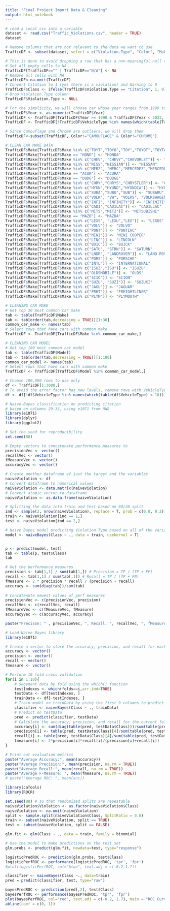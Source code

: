---
title: "Final Project Import Data & Cleaning"
output: html_notebook
---
  
```{r}
# read a local csv into a variable
dataset <- read.csv("Traffic_Violations.csv", header = TRUE)
dataset
```

```{r}
# Remove columns that are not relevant to the data we want to use
TrafficDF <- subset(dataset, select = c("Violation.Type", "Color", "Make", "Model", "VehicleType", "Year"))

# This is done to avoid dropping a row that has a non-meaningful null value
# Set all empty cells to NA
TrafficDF[TrafficDF=="" | TrafficDF=="N/A"] <- NA
# Remove all cells with NA
TrafficDF<-na.omit(TrafficDF)
# Convert Citation to 1 (yes there is a violation) and Warning to 0
TrafficDF$Class <- ifelse(TrafficDF$Violation.Type == "Citation", 1, 0)
# Drop Violation.Type column
TrafficDF$Violation.Type <- NULL
```

```{r}
# For the simplicity, we will choose car whose year ranges from 1990 to 2021
TrafficDF$Year <- as.numeric(TrafficDF$Year)
TrafficDF <- TrafficDF[TrafficDF$Year >= 1990 & TrafficDF$Year < 2022, ]
TrafficDF <- TrafficDF[!TrafficDF$VehicleType %in% names(which(table(TrafficDF$VehicleType) < 10)), ]

# Since Camouflage and Chrome are outliers, we will drop them
TrafficDF<-subset(TrafficDF, Color!="CAMOUFLAGE" & Color!="CHROME")
```


```{r}
# CLEAN CAR MAKE DATA
TrafficDF$Make[TrafficDF$Make %in% c("TOYT","TOYO","TOY","TOYOT","TOYTA")] <- "TOYOTA"
TrafficDF$Make[TrafficDF$Make == "HOND"] <- "HONDA"
TrafficDF$Make[TrafficDF$Make %in% c("CHEV", "CHEVY","CHEVORLET")] <- "CHEVROLET"
TrafficDF$Make[TrafficDF$Make %in% c("NISS","NISSIAN")] <- "NISSAN"
TrafficDF$Make[TrafficDF$Make %in% c("MERZ", "MERC","MERCEDEZ","MERCEDES BENZ")] <- "MERCEDES"
TrafficDF$Make[TrafficDF$Make == "ACUR"] <- "ACURA"
TrafficDF$Make[TrafficDF$Make == "DODG"] <- "DODGE"
TrafficDF$Make[TrafficDF$Make %in% c("CHRY","CHRYS","CHRYSTLER")] <- "CHRYSLER"
TrafficDF$Make[TrafficDF$Make %in% c("HYUN","HYUND","HYUNDIA")] <- "HYUNDAI"
TrafficDF$Make[TrafficDF$Make %in% c("SUBA","SUBU","SUB")] <- "SUBARU"
TrafficDF$Make[TrafficDF$Make %in% c("VOLK", "VW", "VOLKS", "VOLKSWAGEN") ] <- "VOLKSWAGON"
TrafficDF$Make[TrafficDF$Make %in% c("INFI", "INFINITY")] <- "INFINITI"
TrafficDF$Make[TrafficDF$Make %in% c("CADI","CADILAC")] <- "CADILLAC"
TrafficDF$Make[TrafficDF$Make %in% c("MITS","MITZ")] <- "MITSUBISHI"
TrafficDF$Make[TrafficDF$Make == "MAZD"] <- "MAZDA"
TrafficDF$Make[TrafficDF$Make %in% c("LEXS", "LEXU","LEX")] <- "LEXUS"
TrafficDF$Make[TrafficDF$Make %in% c("VOLV")] <- "VOLVO"
TrafficDF$Make[TrafficDF$Make %in% c("PONT")] <- "PONTIAC"
TrafficDF$Make[TrafficDF$Make %in% c("MINI")] <- "MINI COOPER"
TrafficDF$Make[TrafficDF$Make %in% c("LINC")] <- "LINCOLN"
TrafficDF$Make[TrafficDF$Make %in% c("BUIC")] <- "BUICK"
TrafficDF$Make[TrafficDF$Make %in% c("SATU", "STRN")] <- "SATURN"
TrafficDF$Make[TrafficDF$Make %in% c("LNDR", "LANDROVER")] <- "LAND ROVER"
TrafficDF$Make[TrafficDF$Make %in% c("PORS")] <- "PORSCHE"
TrafficDF$Make[TrafficDF$Make %in% c("INTL")] <- "INTERNATIONAL"
TrafficDF$Make[TrafficDF$Make %in% c("ISUZ","ISU")] <- "ISUZU"
TrafficDF$Make[TrafficDF$Make %in% c("OLDSMOBILE")] <- "OLDS"
TrafficDF$Make[TrafficDF$Make %in% c("SCIO")] <- "SCION"
TrafficDF$Make[TrafficDF$Make %in% c("SUZU", "SUZI")] <- "SUZUKI"
TrafficDF$Make[TrafficDF$Make %in% c("JAGU")] <- "JAGUAR"
TrafficDF$Make[TrafficDF$Make %in% c("FRHT")] <- "FREIGHTLINER"
TrafficDF$Make[TrafficDF$Make %in% c("PLYM")] <- "PLYMOUTH"
```


```{r}
# CLEANING CAR MAKE
# Get top 30 most common car make
tab <- table(TrafficDF$Make)
tab <- tab[order(tab,decreasing = TRUE)][1:30]
common_car_make <- names(tab)
# Select rows that have cars with common make
TrafficDF <- TrafficDF[TrafficDF$Make %in% common_car_make,]
```

```{r}
# CLEANING CAR MODEL
# Get top 100 most common car model
tab <- table(TrafficDF$Model)
tab <- tab[order(tab,decreasing = TRUE)][1:100]
common_car_model <- names(tab)
# Select rows that have cars with common make
TrafficDF <- TrafficDF[TrafficDF$Model %in% common_car_model,]
```


```{r}
# Choose 100,000 rows to use only
df <- TrafficDF[1:3000,]
# To avoid the error factor has new levels, remove rows with VehicleType that occurs less than 10 times
df <- df[!df$VehicleType %in% names(which(table(df$VehicleType) < 10)), ]
```

```{r}
# Naive-Bayes classification on predicting citation
# based on columns 29-33, using e1071 from HW8
library(e1071)
library(dplyr)
library(ggplot2)

# Set the seed for reproducibility
set.seed(88)

# Empty vectors to concatenate performance measures to
precisionVec <- vector()
recallVec <- vector()
fMeasureVec <- vector()
accuracyVec <- vector()

# Create another dataframe of just the target and the variables
naiveViolation <- df
# Convert dataframe to numerical values
naiveViolation <- data.matrix(naiveViolation)
# Convert atomic vector to dataframe
naiveViolation <- as.data.frame(naiveViolation)

# Splitting the data into train and test based on 80/20 split
ind <- sample(2, nrow(naiveViolation), replace = T, prob = c(0.8, 0.2))
train <- naiveViolation[ind == 1,]
test <- naiveViolation[ind == 2,]

# Naive Bayes model predicting Violation Type based on all of the variables, using the training set
model <- naiveBayes(Class ~ ., data = train, usekernel = T)


p <- predict(model, test)
tab <- table(p, test$Class)
tab

# Get the performance measures
precision <- tab[1,1] / sum(tab[1,]) # Precision = TP / (TP + FP)
recall <- tab[1,1] / sum(tab[,1]) # Recall = TP / (TP + FN)
fMeasure <- 2 * precision * recall / (precision + recall)
accuracy <- sum(diag(tab))/sum(tab)
  
# Concatenate newest values of perf measures
precisionVec <- c(precisionVec, precision)
recallVec <- c(recallVec, recall)
fMeasureVec <- c(fMeasureVec, fMeasure)
accuracyVec <- c(accuracyVec, accuracy)

paste("Precison: " , precisionVec, ", Recall: ", recallVec, ", fMeasure: ", fMeasureVec, ", Accuracy: ", accuracyVec)
```

```{r}
# Load Naive Bayes library
library(e1071)

# Create a vector to store the accuracy, precision, and recall for each fold
accuracy <- vector()
precision <- vector()
recall <- vector()
fmeasure <- vector()

# Perform 10 fold cross validation
for(i in 1:10){
    # Segement data by fold using the which() function 
    testIndexes <- which(folds==i,arr.ind=TRUE)
    testData <- df[testIndexes, ]
    trainData <- df[-testIndexes, ]
    # Train model on trainData by using the first 9 columns to predict the fifth
    classifier <- naiveBayes(Class ~ ., trainData)
    # Predict on testData
    pred <- predict(classifier, testData)
    # Calculate the accuracy, precision, and recall for the current fold
    accuracy[i] <- sum(diag(table(pred, testData$Class)))/sum(table(pred, testData$Class))
    precision[i] <- table(pred, testData$Class)[4]/sum(table(pred, testData$Class)[4], table(pred, testData$Class)[3])
    recall[i] <- table(pred, testData$Class)[4]/sum(table(pred, testData$Class)[4], table(pred, testData$Class)[2])
    fmeasure[i] <- 2*precision[i]*recall[i]/(precision[i]+recall[i])
}
```

```{r}
# Print out evaluation metrics
paste("Average Accuracy:", mean(accuracy)) 
paste("Average Precision:", mean(precision, na.rm = TRUE)) 
paste("Average Recall:", mean(recall, na.rm = TRUE)) 
paste("Average F-Measure: ", mean(fmeasure, na.rm = TRUE))
# paste("Average ROC: ", mean(auc))
```

```{r}
library(caTools)
library(ROCR)

set.seed(88) # so that randomized splits are repeatable
naiveViolation$Violation <- as.factor(naiveViolation$Class)
naiveViolation <- na.omit(naiveViolation)
split <- sample.split(naiveViolation$Class, SplitRatio = 0.8)
train <- subset(naiveViolation, split == TRUE)
test <- subset(naiveViolation, split == FALSE)

glm.fit <- glm(Class ~ ., data = train, family = binomial)

# Use the model to make predictions on the test set
glm.probs <- predict(glm.fit, newdata=test, type="response")

logisticPredROC <- prediction(glm.probs, test$Class)
logisticPerfROC <- performance(logisticPredROC, 'tpr', 'fpr')
#plot(logisticPerfROC, col="blue", text.adj = c(-0.2,1.7))

classifier <- naiveBayes(Class ~., data=train)
pred = predict(classifier, test, type="raw")

bayesPredROC <- prediction(pred[,2], test$Class)
bayesPerfROC <- performance(bayesPredROC, 'tpr', 'fpr')
plot(bayesPerfROC, col="red", text.adj = c(-0.2, 1.7), main = "ROC Curve: Naive Bayes")
abline(coef = c(0, 1))
```
